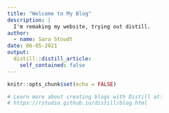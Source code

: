 ```yaml
---
title: "Welcome to My Blog"
description: |
  I'm remaking my website, trying out distill.
author:
  - name: Sara Stoudt 
date: 06-05-2021
output:
  distill::distill_article:
    self_contained: false
---
```


```r
knitr::opts_chunk$set(echo = FALSE)

# Learn more about creating blogs with Distill at:
# https://rstudio.github.io/distill/blog.html

```



